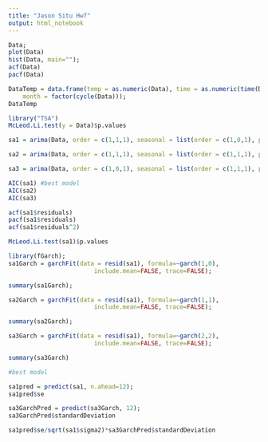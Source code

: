 ```yaml
---
title: "Jason Situ Hw7"
output: html_notebook
---
```

```r
Data;
plot(Data)
hist(Data, main="");
acf(Data)
pacf(Data)
```
```r
DataTemp = data.frame(temp = as.numeric(Data), time = as.numeric(time(Data)), 
    month = factor(cycle(Data)));
DataTemp

```
```R
library("TSA")
McLeod.Li.test(y = Data)$p.values
```
```r
sa1 = arima(Data, order = c(1,1,1), seasonal = list(order = c(1,0,1), period = 12))

sa2 = arima(Data, order = c(1,1,1), seasonal = list(order = c(1,1,1), period = 12))

sa3 = arima(Data, order = c(1,0,1), seasonal = list(order = c(1,1,1), period = 12))

AIC(sa1) #best model
AIC(sa2)
AIC(sa3)

acf(sa1$residuals)
pacf(sa1$residuals)
acf(sa1$residuals^2)

```
```r
McLeod.Li.test(sa1)$p.values
```

```r
library(fGarch);
sa1Garch = garchFit(data = resid(sa1), formula=~garch(1,0), 
                        include.mean=FALSE, trace=FALSE);

summary(sa1Garch);
```
```R
sa2Garch = garchFit(data = resid(sa1), formula=~garch(1,1), 
                        include.mean=FALSE, trace=FALSE);

summary(sa2Garch);
```
```R
sa3Garch = garchFit(data = resid(sa1), formula=~garch(2,2), 
                        include.mean=FALSE, trace=FALSE);

summary(sa3Garch)

#best model
```
```r
sa1pred = predict(sa1, n.ahead=12);
sa1pred$se

```
```r
sa3GarchPred = predict(sa3Garch, 12);
sa3GarchPred$standardDeviation
```
```r
sa1pred$se/sqrt(sa1$sigma2)*sa3GarchPred$standardDeviation
```